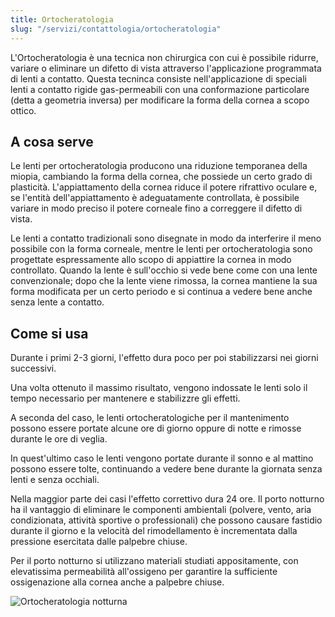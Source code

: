 ```yaml
---
title: Ortocheratologia
slug: "/servizi/contattologia/ortocheratologia"
---
```


L'Ortocheratologia è una tecnica non chirurgica con cui è possibile ridurre, variare o eliminare un difetto di vista attraverso l'applicazione programmata di lenti a contatto. Questa tecninca consiste nell'applicazione di speciali lenti a contatto rigide gas-permeabili con una conformazione particolare (detta a geometria inversa) per modificare la forma della cornea a scopo ottico.

## A cosa serve

Le lenti per ortocheratologia producono una riduzione temporanea della miopia, cambiando la forma della cornea, che possiede un certo grado di plasticità. L'appiattamento della cornea riduce il potere rifrattivo oculare e, se l'entità dell'appiattamento è adeguatamente controllata, è possibile variare in modo preciso il potere corneale fino a correggere il difetto di vista.

Le lenti a contatto tradizionali sono disegnate in modo da interferire il meno possibile con la forma corneale, mentre le lenti per ortocheratologia sono progettate espressamente allo scopo di appiattire la cornea in modo controllato. Quando la lente è sull'occhio si vede bene come con una lente convenzionale; dopo che la lente viene rimossa, la cornea mantiene la sua forma modificata per un certo periodo e si continua a vedere bene anche senza lente a contatto.

## Come si usa

Durante i primi 2-3 giorni, l'effetto dura poco per poi stabilizzarsi nei giorni successivi.

Una volta ottenuto il massimo risultato, vengono indossate le lenti solo il tempo necessario per mantenere e stabilizzre gli effetti.

A seconda del caso, le lenti ortocheratologiche per il mantenimento possono essere portate alcune ore di giorno oppure di notte e rimosse durante le ore di veglia.

In quest'ultimo caso le lenti vengono portate durante il sonno e al mattino possono essere tolte, continuando a vedere bene durante la giornata senza lenti e senza occhiali.

Nella maggior parte dei casi l'effetto correttivo dura 24 ore. Il porto notturno ha il vantaggio di eliminare le componenti ambientali (polvere, vento, aria condizionata, attività sportive o professionali) che possono causare fastidio durante il giorno e la velocità del rimodellamento è incrementata dalla pressione esercitata dalle palpebre chiuse.

Per il porto notturno si utilizzano materiali studiati appositamente, con elevatissima permeabilità all'ossigeno per garantire la sufficiente ossigenazione alla cornea anche a palpebre chiuse.

![Ortocheratologia notturna](./images/ortocheratologia_small.jpg)